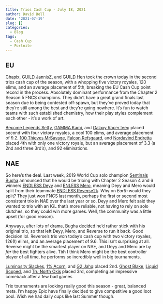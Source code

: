 ```yaml
---
title: Trios Cash Cup - July 18, 2021
author: David Bell
date: '2021-07-19'
slug: []
categories:
  - Blog
tags:
  - Cash Cup
  - Fortnite
---
```


## EU

[Chapix](https://twitter.com/ChapixFN), [GUILD JannisZ](https://twitter.com/JannisZFN), and [GUILD Hen](https://twitter.com/hentvv) took the crown today in the second trios cash cup of the season, with a whopping five victory royales, 120 elims, and an average placement of 5th, breaking the EU Cash Cup point record in the process. Absolutely dominant performance from the Chapter 2 Season 5 FNCS champions. They didn't have a great grand finals last season due to being contested off-spawn, but they've proved today that they're still among the best and they're going nowhere. It's fun to watch teams with such established chemistry, how their play styles complement each other - it's a work of art. 

[Become Legends Setty](https://twitter.com/Setty2k_), [GAMMA Kami](https://twitter.com/KamiFN1), and [Galaxy Racer teeq](https://twitter.com/teeqFN) placed second with four victory royales, a cool 100 elims, and average placement of 9.2. [100 Thieves MrSavage](https://twitter.com/MrSavage), [Falcon Refsgaard](https://twitter.com/Refsgaaard), and [Nordavind Endretta](https://twitter.com/Endretta) placed 4th with only one victory royale, but an average placement of 3.3 (a 2nd and three 3rd's), and 92 eliminations. 

## NAE

So here's the deal. Last week, 2019 World Cup solo champion [Sentinals Bugha](https://twitter.com/bugha) announced that he would be trioing with Chapter 2 Season 4 and 6 winners [ENDLESS Deyy](https://twitter.com/DeyyFN) and [ENLESS Mero](https://twitter.com/MeroFN), meaning Deyy and Mero would split from their teammate [ENDLESS Reverse2k](https://twitter.com/Reverse2k). Why on *Earth* would they split? They just won FNCS last month, perhaps the first or second most consistent trio in NAE over the last year or so. Deyy and Mero felt said they wanted to trio with an IGL that's more reliable, not having to rely on solo clutches, so they could win more games. Well, the community was a little upset (for good reason). 

Anyways, after lots of drama, Bugha [decided](https://twitter.com/bugha/status/1415393054907842573) he'd rather stick with his original trio, so that left Deyy, Mero, and Reverse to run it back. Good decision lol. Reverse's trio won today's cash cup with two victory royales, 126(!) elims, and an average placement of 9.6. This isn't surprising at all. Reverse might be the smartest player on NAE, and Deyy and Mero are by *far*  the best fighters alive. Tbh I think Mero might be the best controller player of all time, he performs so incredibly well in big tournaments. 

[Luminosity Slackes](https://twitter.com/slackes_), [1% Acorn](https://twitter.com/AcornFN), and [G2 Jahq](https://twitter.com/G2Jahq) placed 2nd. [Ghost Blake](https://twitter.com/blakeps), [Liquid Scoped](https://twitter.com/Scoped), and [Tru North Okis](https://twitter.com/OkisFN) placed 3rd, completing an impressive comeback after a few bad games. 

Trio tournaments are looking really good this season - great, balanced meta. I'm happy Epic have finally decided to give competitive a good loot pool. Wish we had daily cups like last Summer though. 






